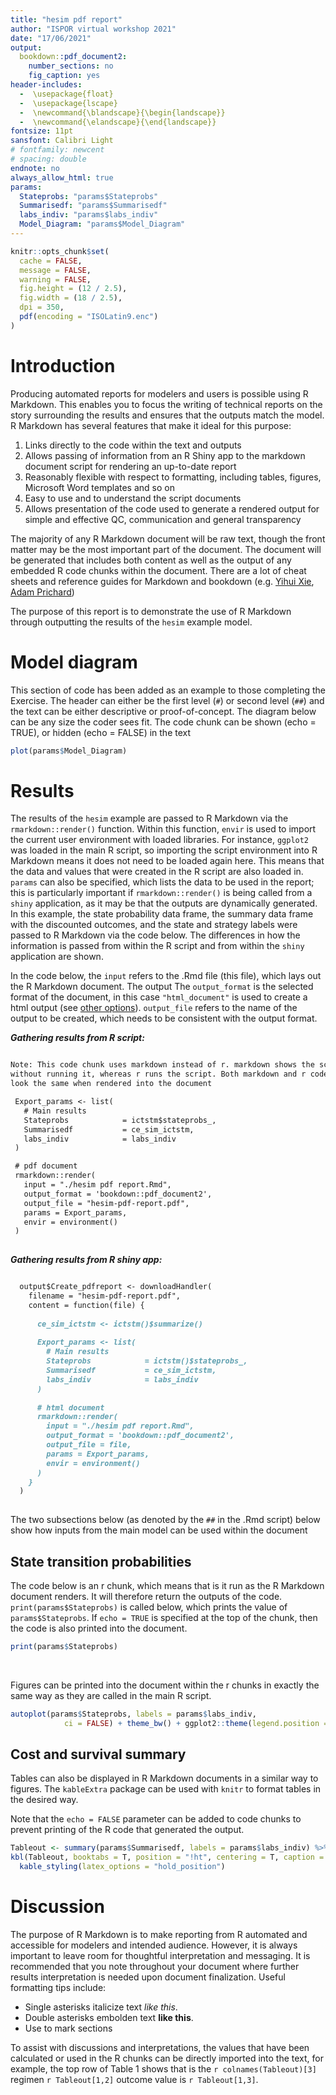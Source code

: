 ```yaml
---
title: "hesim pdf report"
author: "ISPOR virtual workshop 2021"
date: "17/06/2021"
output: 
  bookdown::pdf_document2: 
    number_sections: no
    fig_caption: yes
header-includes:
  -  \usepackage{float}
  -  \usepackage{lscape}
  -  \newcommand{\blandscape}{\begin{landscape}}
  -  \newcommand{\elandscape}{\end{landscape}}
fontsize: 11pt
sansfont: Calibri Light
# fontfamily: newcent
# spacing: double
endnote: no
always_allow_html: true
params:
  Stateprobs: "params$Stateprobs"
  Summarisedf: "params$Summarisedf"
  labs_indiv: "params$labs_indiv"
  Model_Diagram: "params$Model_Diagram"
---
```


```r
knitr::opts_chunk$set(
  cache = FALSE,
  message = FALSE,
  warning = FALSE,
  fig.height = (12 / 2.5),
  fig.width = (18 / 2.5),
  dpi = 350,
  pdf(encoding = "ISOLatin9.enc")
)
```

\newpage

# Introduction 

Producing automated reports for modelers and users is possible using R Markdown. This enables you to focus the writing of technical reports on the story surrounding the results and ensures that the outputs match the model. R Markdown has several features that make it ideal for this purpose: 

1. Links directly to the code within the text and outputs
2. Allows passing of information from an R Shiny app to the markdown document script for rendering an up-to-date report
3. Reasonably flexible with respect to formatting, including tables, figures, Microsoft Word templates and so on
4. Easy to use and to understand the script documents
5. Allows presentation of the code used to generate a rendered output for simple and effective QC, communication and general transparency

The majority of any R Markdown document will be raw text, though the front matter may be the most important part of the document. The document will be generated that includes both content as well as the output of any embedded R code chunks within the document. There are a lot of cheat sheets and reference guides for Markdown and bookdown (e.g. [Yihui Xie](https://bookdown.org/yihui/rmarkdown-cookbook/), [Adam Prichard](https://github.com/adam-p/markdown-here/wiki/Markdown-Cheatsheet))

The purpose of this report is to demonstrate the use of R Markdown through outputting the results of the `hesim` example model.

# Model diagram

This section of code has been added as an example to those completing the Exercise. The header can either be the first level (`#`) or second level (`##`) and the text can be either descriptive or proof-of-concept. The diagram below can be any size the coder sees fit. The code chunk can be shown (echo = TRUE), or hidden (echo = FALSE) in the text

```r
plot(params$Model_Diagram)

```


# Results

The results of the `hesim` example are passed to R Markdown via the `rmarkdown::render()` function. Within this function, `envir` is used to import the current user environment with loaded libraries. For instance, `ggplot2` was loaded in the main R script, so importing the script environment into R Markdown means it does not need to be loaded again here. This means that the data and values that were created in the R script are also loaded in. `params` can also be specified, which lists the data to be used in the report; this is particularly important if `rmarkdown::render()` is being called from a `shiny` application, as it may be that the outputs are dynamically generated. In this example, the state probability data frame, the summary data frame with the discounted outcomes, and the state and strategy labels were passed to R Markdown via the code below. The differences in how the information is passed from within the R script and from within the `shiny` application are shown.

In the code below, the `input` refers to the .Rmd file (this file), which lays out the R Markdown document. The output The `output_format` is the selected format of the document, in this case `"html_document"` is used to create a html output (see [other options](https://rmarkdown.rstudio.com/lesson-9.html)). `output_file` refers to the name of the output to be created, which needs to be consistent with the output format. 



***Gathering results from R script:***
```markdown 

Note: This code chunk uses markdown instead of r. markdown shows the script 
without running it, whereas r runs the script. Both markdown and r code chunks 
look the same when rendered into the document

 Export_params <- list(
   # Main results
   Stateprobs            = ictstm$stateprobs_,
   Summarisedf           = ce_sim_ictstm,
   labs_indiv            = labs_indiv
 )

 # pdf document
 rmarkdown::render(
   input = "./hesim pdf report.Rmd",
   output_format = 'bookdown::pdf_document2',
   output_file = "hesim-pdf-report.pdf", 
   params = Export_params,
   envir = environment()
 )
 
```

***Gathering results from R shiny app:***
```markdown

  output$Create_pdfreport <- downloadHandler(
    filename = "hesim-pdf-report.pdf",
    content = function(file) {
      
      ce_sim_ictstm <- ictstm()$summarize()
      
      Export_params <- list(
        # Main results
        Stateprobs            = ictstm()$stateprobs_,
        Summarisedf           = ce_sim_ictstm,
        labs_indiv            = labs_indiv
      )
      
      # html document
      rmarkdown::render(
        input = "./hesim pdf report.Rmd",
        output_format = 'bookdown::pdf_document2',
        output_file = file,
        params = Export_params,
        envir = environment()
      )
    }
  )
 
```

The two subsections below (as denoted by the `##` in the .Rmd script) below show how inputs from the main model can be used within the document

## State transition probabilities

The code below is an r chunk, which means that is it run as the R Markdown document renders. It will therefore return the outputs of the code. `print(params$Stateprobs)` is called below, which prints the value of `params$Stateprobs`. If `echo = TRUE` is specified at the top of the chunk, then the code is also printed into the document.

```r
print(params$Stateprobs)

```

\

Figures can be printed into the document within the r chunks in exactly the same way as they are called in the main R script.

```r
autoplot(params$Stateprobs, labels = params$labs_indiv,
            ci = FALSE) + theme_bw() + ggplot2::theme(legend.position = "bottom")

```

## Cost and survival summary

Tables can also be displayed in R Markdown documents in a similar way to figures. The `kableExtra` package can be used with `knitr` to format tables in the desired way.

Note that the `echo = FALSE` parameter can be added to code chunks to prevent printing of the R code that generated the output.

\blandscape
```r
Tableout <- summary(params$Summarisedf, labels = params$labs_indiv) %>% format()
kbl(Tableout, booktabs = T, position = "!ht", centering = T, caption = "Summary of total costs and QALYs") %>%
  kable_styling(latex_options = "hold_position")

```
\elandscape

# Discussion
The purpose of R Markdown is to make reporting from R automated and accessible for modelers and intended audience. However, it is always important to leave room for thoughtful interpretation and messaging. It is recommended that you note throughout your document where further results interpretation is needed upon document finalization. Useful formatting tips include:

\definecolor{colourred}{RGB}{255, 56, 56}
- Single asterisks italicize text *like this*. 
- Double asterisks embolden text **like this**.
- Use \textcolor{colourred}{text colour} to mark sections

To assist with discussions and interpretations, the values that have been calculated or used in the R chunks can be directly imported into the text, for example, the top row of Table 1 shows that is the `r colnames(Tableout)[3]` regimen `r Tableout[1,2]` outcome value is `r Tableout[1,3]`.

